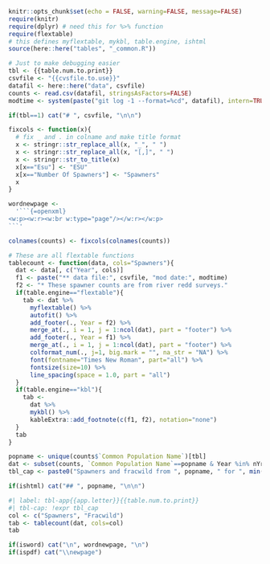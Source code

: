 
```r
knitr::opts_chunk$set(echo = FALSE, warning=FALSE, message=FALSE)
require(knitr)
require(dplyr) # need this for %>% function
require(flextable)
# this defines myflextable, mykbl, table.engine, ishtml
source(here::here("tables", "_common.R"))
```


```r
# Just to make debugging easier
tbl <- {{table.num.to.print}}
csvfile <- "{{cvsfile.to.use}}"
datafil <- here::here("data", csvfile)
counts <- read.csv(datafil, stringsAsFactors=FALSE)
modtime <- system(paste("git log -1 --format=%cd", datafil), intern=TRUE)
```

```r
if(tbl==1) cat("# ", csvfile, "\n\n")
```
<!-- A function I need for data wrangling. There are better ways to do this -->

```r
fixcols <- function(x){
  # fix _ and . in colname and make title format
  x <- stringr::str_replace_all(x, "_", " ")
  x <- stringr::str_replace_all(x, "[,]", " ")
  x <- stringr::str_to_title(x)
  x[x=="Esu"] <- "ESU"
  x[x=="Number Of Spawners"] <- "Spawners"
  x
}
```

<!-- This is how to get a new page in Word. -->

```r
wordnewpage <-
  '```{=openxml}
<w:p><w:r><w:br w:type="page"/></w:r></w:p>
```'
```

<!-- Data clean-up -->

```r
colnames(counts) <- fixcols(colnames(counts))
```

<!-- The table function. -->

```r
# These are all flextable functions
tablecount <- function(data, cols="Spawners"){
  dat <- data[, c("Year", cols)]
  f1 <- paste("** data file:", csvfile, "mod date:", modtime)
  f2 <- "* These spawner counts are from river redd surveys."
  if(table.engine=="flextable"){
    tab <- dat %>%
      myflextable() %>%
      autofit() %>%
      add_footer(., Year = f2) %>%
      merge_at(., i = 1, j = 1:ncol(dat), part = "footer") %>% 
      add_footer(., Year = f1) %>%
      merge_at(., i = 1, j = 1:ncol(dat), part = "footer") %>% 
      colformat_num(., j=1, big.mark = "", na_str = "NA") %>%
      font(fontname="Times New Roman", part="all") %>%
      fontsize(size=10) %>%
      line_spacing(space = 1.0, part = "all")
  }
  if(table.engine=="kbl"){
    tab <- 
      dat %>%
      mykbl() %>%
      kableExtra::add_footnote(c(f1, f2), notation="none")
  }
  tab
}
```


```r
popname <- unique(counts$`Common Population Name`)[tbl]
dat <- subset(counts, `Common Population Name`==popname & Year %in% nYr)
tbl_cap <- paste0("Spawners and fracwild from ", popname, " for ", min(dat$Year), " to ", max(dat$Year), ". ")
```

<!-- unlike tbl-cap, label won't take a string so !expr tbl_label won't work. But you can still make this work with the hack below. -->

```r
if(ishtml) cat("## ", popname, "\n\n")
```

```r
#| label: tbl-app{{app.letter}}{{table.num.to.print}}
#| tbl-cap: !expr tbl_cap
col <- c("Spawners", "Fracwild")
tab <- tablecount(dat, cols=col)
tab
```

```r
if(isword) cat("\n", wordnewpage, "\n")
if(ispdf) cat("\\newpage")
```
